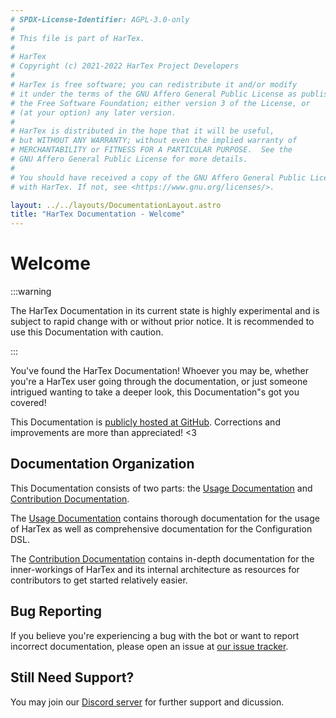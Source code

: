 ---
# SPDX-License-Identifier: AGPL-3.0-only
#
# This file is part of HarTex.
#
# HarTex
# Copyright (c) 2021-2022 HarTex Project Developers
#
# HarTex is free software; you can redistribute it and/or modify
# it under the terms of the GNU Affero General Public License as published by
# the Free Software Foundation; either version 3 of the License, or
# (at your option) any later version.
#
# HarTex is distributed in the hope that it will be useful,
# but WITHOUT ANY WARRANTY; without even the implied warranty of
# MERCHANTABILITY or FITNESS FOR A PARTICULAR PURPOSE.  See the
# GNU Affero General Public License for more details.
#
# You should have received a copy of the GNU Affero General Public License along
# with HarTex. If not, see <https://www.gnu.org/licenses/>.

layout: ../../layouts/DocumentationLayout.astro
title: "HarTex Documentation - Welcome"
---


# Welcome

:::warning

The HarTex Documentation in its current state is highly
experimental and is subject to rapid change with or without prior
notice. It is recommended to use this Documentation with caution.

:::

You've found the HarTex Documentation! Whoever you may be,
whether you're a HarTex user going through the documentation,
or just someone intrigued wanting to take a deeper look, this
Documentation&quot;s got you covered!

This Documentation is [publicly hosted at GitHub](https://github.com/TeamHarTex/HarTex).
Corrections and improvements are more than appreciated! &lt;3

## Documentation Organization

This Documentation consists of two parts: the [Usage Documentation]() and [Contribution Documentation]().

The [Usage Documentation]() contains thorough documentation for the usage of HarTex as well as comprehensive
documentation for the Configuration DSL.

The [Contribution Documentation]() contains in-depth documentation for the inner-workings of HarTex and its
internal architecture as resources for contributors to get started relatively easier.

## Bug Reporting

If you believe you're experiencing a bug with the bot or want to report incorrect
documentation, please open an issue at [our issue tracker](https://github.com/TeamHarTex/HarTex/issues).

## Still Need Support?

You may join our [Discord server](https://discord.gg/Xu8453VBAv) for further support and
dicussion.
